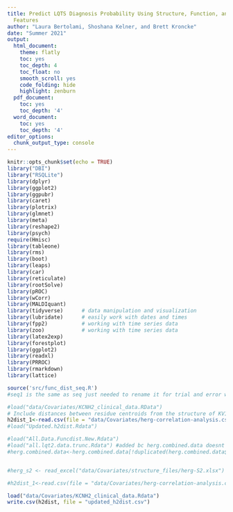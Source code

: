 ```yaml
---
title: Predict LQTS Diagnosis Probability Using Structure, Function, and *In Silico*
  Features
author: "Laura Bertolami, Shoshana Kelner, and Brett Kroncke"
date: "Summer 2021"
output:
  html_document:
    theme: flatly
    toc: yes
    toc_depth: 4
    toc_float: no
    smooth_scroll: yes
    code_folding: hide
    highlight: zenburn
  pdf_document:
    toc: yes
    toc_depth: '4'
  word_document:
    toc: yes
    toc_depth: '4'
editor_options:
  chunk_output_type: console
---
```


```r

knitr::opts_chunk$set(echo = TRUE)
library("DBI")
library("RSQLite")
library(dplyr)
library(ggplot2)
library(ggpubr)
library(caret)
library(plotrix)
library(glmnet)
library(meta)
library(reshape2)
library(psych)
require(Hmisc)
library(tableone)
library(rms)
library(boot)
library(leaps)
library(car)
library(reticulate)
library(rootSolve)
library(pROC)
library(wCorr) 
library(MALDIquant)
library(tidyverse)      # data manipulation and visualization
library(lubridate)      # easily work with dates and times
library(fpp2)           # working with time series data
library(zoo)            # working with time series data
library(latex2exp)
library(forestplot)
library(ggplot2)
library(readxl)
library(PRROC)
library(rmarkdown)
library(lattice)
```

```r

source('src/func_dist_seq.R')
#seq1 is the same as seq just needed to rename it for trial and error with merging 

#load("data/Covariates/KCNH2_clinical_data.RData")
# Include distances between residue centroids from the structure of KV11.1 (KCNH2 protein product) PDB-ID: 5VA1
h2dist_1<-read.csv(file = "data/Covariates/herg-correlation-analysis.csv", header = FALSE)
#load("Updated.h2dist.Rdata")

#load("All.Data.Funcdist.New.Rdata") 
#load("all.lqt2.data.trunc.Rdata") #added bc herg.combined.data doesnt exist until its loaded -L
#herg.combined.data<-herg.combined.data[!duplicated(herg.combined.data$var),]


#herg_s2 <- read_excel("data/Covariates/structure_files/herg-S2.xlsx")     

```

```r
#h2dist_1<-read.csv(file = "data/Covariates/herg-correlation-analysis.csv", header = FALSE)
```



```r
load("data/Covariates/KCNH2_clinical_data.Rdata")
write.csv(h2dist, file = "updated_h2dist.csv")
```


